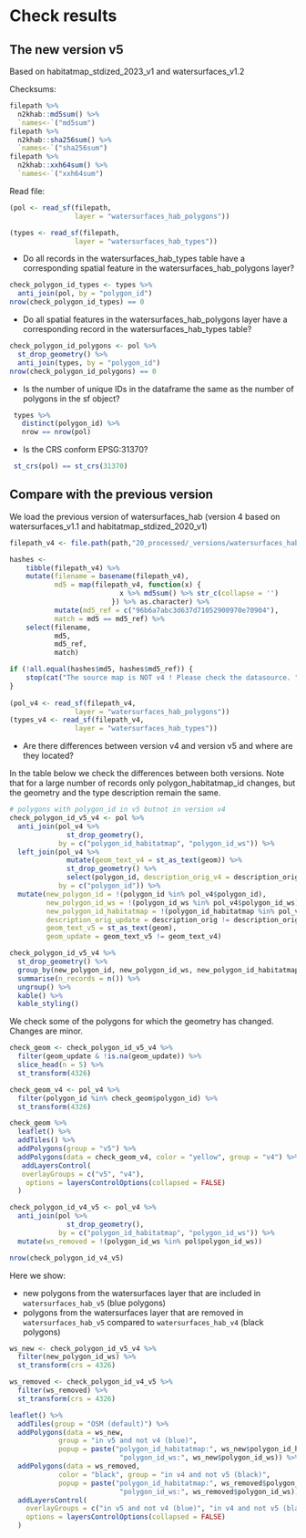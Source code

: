 # Check results

## The new version v5

Based on habitatmap_stdized_2023_v1 and watersurfaces_v1.2

Checksums:

```r
filepath %>% 
  n2khab::md5sum() %>% 
  `names<-`("md5sum")
filepath %>% 
  n2khab::sha256sum() %>% 
  `names<-`("sha256sum")
filepath %>% 
  n2khab::xxh64sum() %>% 
  `names<-`("xxh64sum")
```

Read file:

```r
(pol <- read_sf(filepath, 
                layer = "watersurfaces_hab_polygons"))
```

```r
(types <- read_sf(filepath, 
                layer = "watersurfaces_hab_types"))
```


- Do all records in the watersurfaces_hab_types table have a corresponding spatial feature in the watersurfaces_hab_polygons layer?

```r
check_polygon_id_types <- types %>%
  anti_join(pol, by = "polygon_id")
nrow(check_polygon_id_types) == 0
```

- Do all spatial features in the watersurfaces_hab_polygons layer have a corresponding record in the watersurfaces_hab_types table?

```r
check_polygon_id_polygons <- pol %>%
  st_drop_geometry() %>%
  anti_join(types, by = "polygon_id")
nrow(check_polygon_id_polygons) == 0
```

- Is the number of unique IDs in the dataframe the same as the number of polygons in the sf object? 
  
```r
 types %>%  
   distinct(polygon_id) %>%  
   nrow == nrow(pol) 
``` 

- Is the CRS conform EPSG:31370?

```r
 st_crs(pol) == st_crs(31370) 
```

## Compare with the previous version 

We load the previous version of watersurfaces_hab (version 4 based on watersurfaces_v1.1 and habitatmap_stdized_2020_v1)

```r

filepath_v4 <- file.path(path,"20_processed/_versions/watersurfaces_hab/watersurfaces_hab_v4/watersurfaces_hab.gpkg")

hashes <-
    tibble(filepath_v4) %>%
    mutate(filename = basename(filepath_v4),
           md5 = map(filepath_v4, function(x) {
                           x %>% md5sum() %>% str_c(collapse = '')
                         }) %>% as.character) %>% 
           mutate(md5_ref = c("96b6a7abc3d637d71052900970e70904"),
           match = md5 == md5_ref) %>%
    select(filename,
           md5,
           md5_ref,
           match)

if (!all.equal(hashes$md5, hashes$md5_ref)) {
    stop(cat("The source map is NOT v4 ! Please check the datasource. "))
}
  
(pol_v4 <- read_sf(filepath_v4, 
                layer = "watersurfaces_hab_polygons"))
(types_v4 <- read_sf(filepath_v4, 
                layer = "watersurfaces_hab_types"))
```

- Are there differences between version v4 and version v5 and where are they located?

In the table below we check the differences between both versions.
Note that for a large number of records only polygon_habitatmap_id changes, but the geometry and the type description remain the same.

```r
# polygons with polygon_id in v5 butnot in version v4
check_polygon_id_v5_v4 <- pol %>%
  anti_join(pol_v4 %>%
              st_drop_geometry(), 
            by = c("polygon_id_habitatmap", "polygon_id_ws")) %>%
  left_join(pol_v4 %>%
              mutate(geom_text_v4 = st_as_text(geom)) %>%
              st_drop_geometry() %>%
              select(polygon_id, description_orig_v4 = description_orig, geom_text_v4), 
            by = c("polygon_id")) %>%
  mutate(new_polygon_id = !(polygon_id %in% pol_v4$polygon_id),
         new_polygon_id_ws = !(polygon_id_ws %in% pol_v4$polygon_id_ws),
         new_polygon_id_habitatmap = !(polygon_id_habitatmap %in% pol_v4$polygon_id_habitatmap),
         description_orig_update = description_orig != description_orig_v4,
         geom_text_v5 = st_as_text(geom),  
         geom_update = geom_text_v5 != geom_text_v4)

check_polygon_id_v5_v4 %>%
  st_drop_geometry() %>%
  group_by(new_polygon_id, new_polygon_id_ws, new_polygon_id_habitatmap, geom_update, description_orig_update) %>%
  summarise(n_records = n()) %>%
  ungroup() %>%
  kable() %>%
  kable_styling()

```

We check some of the polygons for which the geometry has changed.
Changes are minor.

```r
check_geom <- check_polygon_id_v5_v4 %>%
  filter(geom_update & !is.na(geom_update)) %>%
  slice_head(n = 5) %>%
  st_transform(4326)

check_geom_v4 <- pol_v4 %>%
  filter(polygon_id %in% check_geom$polygon_id) %>%
  st_transform(4326)

check_geom %>%
  leaflet() %>%
  addTiles() %>%
  addPolygons(group = "v5") %>%
  addPolygons(data = check_geom_v4, color = "yellow", group = "v4") %>%
   addLayersControl(
   overlayGroups = c("v5", "v4"),
    options = layersControlOptions(collapsed = FALSE)
  )
```




```r
check_polygon_id_v4_v5 <- pol_v4 %>%
  anti_join(pol %>%
              st_drop_geometry(), 
            by = c("polygon_id_habitatmap", "polygon_id_ws")) %>%
  mutate(ws_removed = !(polygon_id_ws %in% pol$polygon_id_ws))

nrow(check_polygon_id_v4_v5) 
```

Here we show:

+ new polygons from the watersurfaces layer that are included in `watersurfaces_hab_v5` (blue polygons)
+ polygons from the watersurfaces layer that are removed in `watersurfaces_hab_v5` compared to `watersurfaces_hab_v4` (black polygons)


```r

ws_new <- check_polygon_id_v5_v4 %>%
  filter(new_polygon_id_ws) %>%
  st_transform(crs = 4326)

ws_removed <- check_polygon_id_v4_v5 %>%
  filter(ws_removed) %>%
  st_transform(crs = 4326)

leaflet() %>%
  addTiles(group = "OSM (default)") %>%
  addPolygons(data = ws_new, 
            group = "in v5 and not v4 (blue)",
            popup = paste("polygon_id_habitatmap:", ws_new$polygon_id_habitatmap, "<br>",
                           "polygon_id_ws:", ws_new$polygon_id_ws)) %>%
  addPolygons(data = ws_removed, 
            color = "black", group = "in v4 and not v5 (black)",
            popup = paste("polygon_id_habitatmap:", ws_removed$polygon_id_habitatmap, "<br>",
                           "polygon_id_ws:", ws_removed$polygon_id_ws)) %>% 
  addLayersControl(
    overlayGroups = c("in v5 and not v4 (blue)", "in v4 and not v5 (black)"),
    options = layersControlOptions(collapsed = FALSE)
  )
```

